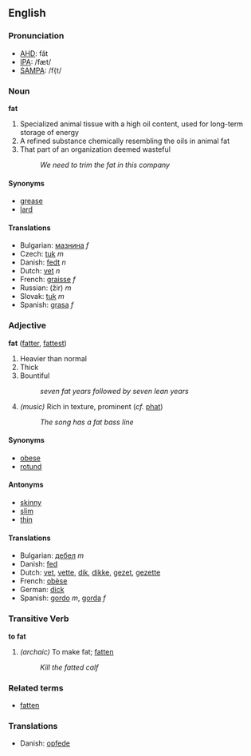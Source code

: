 ==English==

===Pronunciation===
*[[w:AHD|AHD]]: făt
*[[w:IPA|IPA]]: /fæt/
*[[w:SAMPA|SAMPA]]: /f{t/

=== Noun ===
'''fat'''

# Specialized animal tissue with a high oil content, used for long-term storage of energy
# A refined substance chemically resembling the oils in animal fat
# That part of an organization deemed wasteful
#: ''We need to trim the fat in this company''

==== Synonyms ====
*[[grease]]
*[[lard]]

==== Translations ====
*Bulgarian: [[мазнина]] ''f''
*Czech: [[tuk]]  ''m''
* Danish: [[fedt]] ''n''
*Dutch: [[vet]] ''n''
*French: [[graisse]] ''f''
*Russian: [[]] (žir) ''m''
*Slovak: [[tuk]]  ''m''
*Spanish: [[grasa]] ''f''

=== Adjective ===
'''fat''' ([[fatter]], [[fattest]])

# Heavier than normal
# Thick
# Bountiful
#: ''seven fat years followed by seven lean years''
# ''(music)'' Rich in texture, prominent (''cf.'' [[phat]])
#: ''The song has a fat bass line''

==== Synonyms ====
*[[obese]]
*[[rotund]]

==== Antonyms ====
*[[skinny]]
*[[slim]]
*[[thin]]

==== Translations ====
*Bulgarian: [[дебел]] ''m''
* Danish: [[fed]]
*Dutch: [[vet]], [[vette]], [[dik]], [[dikke]], [[gezet]], [[gezette]]
*French: [[obèse]]
*German: [[dick]]
*Spanish: [[gordo]] ''m'', [[gorda]] ''f''

=== Transitive Verb===
'''to fat'''

# ''(archaic)'' To make fat; [[fatten]]
#: ''Kill the fatted calf''

=== Related terms ===
*[[fatten]]

===Translations===
* Danish: [[opfede]]